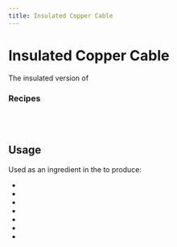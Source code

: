 ```yaml
---
title: Insulated Copper Cable
---
```


<ItemImage file="insulated_copper_cable_cable" alt="Insulated Copper Cable" size="200" />

# Insulated Copper Cable

The insulated version of <McItem slug="techreborn:copper_cable" inline={true}/>

### Recipes

<CraftingTable recipe="input techreborn:rubber techreborn:rubber techreborn:rubber input techreborn:copper_ingot techreborn:copper_ingot techreborn:copper_ingot input techreborn:rubber techreborn:rubber techreborn:rubber output techreborn:insulated_copper_cable,6"/><br/>
<CraftingTable recipe="input techreborn:rubber techreborn:copper_ingot techreborn:rubber input techreborn:rubber techreborn:copper_ingot techreborn:rubber input techreborn:rubber techreborn:copper_ingot techreborn:rubber output techreborn:insulated_copper_cable,6"/><br/>
<CraftingTable recipe="input techreborn:rubber techreborn:copper_cable air input air air air input air air air output techreborn:insulated_copper_cable"/>

## Usage

Used as an ingredient in the <McItem slug="minecraft:crafting_table" inline={true}/> to produce:

- <McItem slug="techreborn:Electronic_Circuit" inline={true}/>
- <McItem slug="techreborn:battery" inline={true}/>
- <McItem slug="techreborn:alarm" inline={true}/>
- <McItem slug="techreborn:LV_Transformer" inline={true}/>
- <McItem slug="techreborn:battery_box" inline={true}/>
- <McItem slug="techreborn:overclocker_upgrade" inline={true}/>
- <McItem slug="techreborn:energy_storage_upgrade" inline={true}/>
